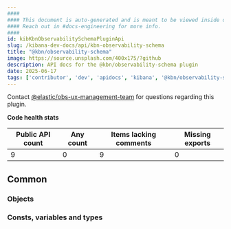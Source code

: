 ```yaml
---
####
#### This document is auto-generated and is meant to be viewed inside our experimental, new docs system.
#### Reach out in #docs-engineering for more info.
####
id: kibKbnObservabilitySchemaPluginApi
slug: /kibana-dev-docs/api/kbn-observability-schema
title: "@kbn/observability-schema"
image: https://source.unsplash.com/400x175/?github
description: API docs for the @kbn/observability-schema plugin
date: 2025-06-17
tags: ['contributor', 'dev', 'apidocs', 'kibana', '@kbn/observability-schema']
---
```




Contact [@elastic/obs-ux-management-team](https://github.com/orgs/elastic/teams/obs-ux-management-team) for questions regarding this plugin.

**Code health stats**

| Public API count  | Any count | Items lacking comments | Missing exports |
|-------------------|-----------|------------------------|-----------------|
| 9 | 0 | 9 | 0 |

## Common

### Objects
<DocDefinitionList data={kbnObservabilitySchemaObj.common.objects}/>

### Consts, variables and types
<DocDefinitionList data={kbnObservabilitySchemaObj.common.misc}/>

